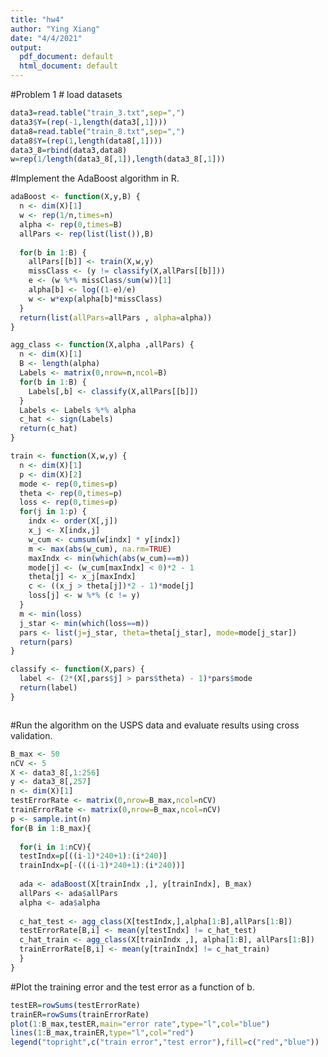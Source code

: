 ---
title: "hw4"
author: "Ying Xiang"
date: "4/4/2021"
output:
  pdf_document: default
  html_document: default
---
#Problem 1
# load datasets
```{r}
data3=read.table("train_3.txt",sep=",")
data3$Y=(rep(-1,length(data3[,1])))
data8=read.table("train_8.txt",sep=",")
data8$Y=(rep(1,length(data8[,1])))
data3_8=rbind(data3,data8)
w=rep(1/length(data3_8[,1]),length(data3_8[,1]))
```

#Implement the AdaBoost algorithm in R.
```{r}
adaBoost <- function(X,y,B) {
  n <- dim(X)[1]
  w <- rep(1/n,times=n)
  alpha <- rep(0,times=B)
  allPars <- rep(list(list()),B)
  
  for(b in 1:B) {
    allPars[[b]] <- train(X,w,y)
    missClass <- (y != classify(X,allPars[[b]]))
    e <- (w %*% missClass/sum(w))[1]
    alpha[b] <- log((1-e)/e)
    w <- w*exp(alpha[b]*missClass)
  }
  return(list(allPars=allPars , alpha=alpha))
}

agg_class <- function(X,alpha ,allPars) { 
  n <- dim(X)[1]
  B <- length(alpha)
  Labels <- matrix(0,nrow=n,ncol=B)
  for(b in 1:B) {
    Labels[,b] <- classify(X,allPars[[b]])
  }
  Labels <- Labels %*% alpha
  c_hat <- sign(Labels)
  return(c_hat) 
}

train <- function(X,w,y) {
  n <- dim(X)[1]
  p <- dim(X)[2]
  mode <- rep(0,times=p)
  theta <- rep(0,times=p)
  loss <- rep(0,times=p)
  for(j in 1:p) {
    indx <- order(X[,j])
    x_j <- X[indx,j]
    w_cum <- cumsum(w[indx] * y[indx])
    m <- max(abs(w_cum), na.rm=TRUE)
    maxIndx <- min(which(abs(w_cum)==m))
    mode[j] <- (w_cum[maxIndx] < 0)*2 - 1
    theta[j] <- x_j[maxIndx]
    c <- ((x_j > theta[j])*2 - 1)*mode[j]
    loss[j] <- w %*% (c != y)
  }
  m <- min(loss)
  j_star <- min(which(loss==m))
  pars <- list(j=j_star, theta=theta[j_star], mode=mode[j_star])
  return(pars)
}

classify <- function(X,pars) {
  label <- (2*(X[,pars$j] > pars$theta) - 1)*pars$mode
  return(label) 
}



```

#Run the algorithm on the USPS data and evaluate results using cross validation.
```{r}
B_max <- 50
nCV <- 5
X <- data3_8[,1:256]
y <- data3_8[,257]
n <- dim(X)[1]
testErrorRate <- matrix(0,nrow=B_max,ncol=nCV)
trainErrorRate <- matrix(0,nrow=B_max,ncol=nCV)
p <- sample.int(n)
for(B in 1:B_max){
  
  for(i in 1:nCV){
  testIndx=p[((i-1)*240+1):(i*240)]
  trainIndx=p[-(((i-1)*240+1):(i*240))]
  
  ada <- adaBoost(X[trainIndx ,], y[trainIndx], B_max)
  allPars <- ada$allPars
  alpha <- ada$alpha
  
  c_hat_test <- agg_class(X[testIndx,],alpha[1:B],allPars[1:B])
  testErrorRate[B,i] <- mean(y[testIndx] != c_hat_test)
  c_hat_train <- agg_class(X[trainIndx ,], alpha[1:B], allPars[1:B])
  trainErrorRate[B,i] <- mean(y[trainIndx] != c_hat_train)
  }
}

```


#Plot the training error and the test error as a function of b.
```{r}
testER=rowSums(testErrorRate)
trainER=rowSums(trainErrorRate)
plot(1:B_max,testER,main="error rate",type="l",col="blue")
lines(1:B_max,trainER,type="l",col="red")
legend("topright",c("train error","test error"),fill=c("red","blue"))
```